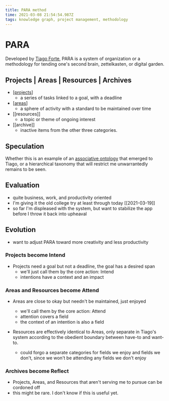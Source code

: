 ```yaml
---
title: PARA method
time: 2021-03-08 21:54:54.987Z
tags: knowledge graph, project management, methodology
---
```


# PARA

Developed by [Tiago Forte](https://fortelabs.co/blog/para/), PARA is a system of organization or a methodology for tending one's second brain, zettelkasten, or digital garden.

## Projects | Areas | Resources | Archives

- [[projects]]
  - a series of tasks linked to a goal, with a deadline
- [[areas]]
  - a sphere of activity with a standard to be maintained over time
- [[resources]]
  - a topic or theme of ongoing interest
- [[archive]]
  - inactive items from the other three categories.

## Speculation

Whether this is an example of an [associative ontology](https://notes.andymatuschak.org/z29hLZHiVt7W2uss2uMpSZquAX5T6vaeSF6Cy) that emerged to Tiago, or a hierarchical taxonomy that will restrict me unwarrantedly remains to be seen.

## Evaluation

- quite business, work, and productivity oriented
- I'm giving it the old college try at least through today [[2021-03-19]]
- so far I'm displeased with the system, but want to stabilize the app before I throw it back into upheaval

## Evolution

- want to adjust PARA toward more creativity and less productivity

### Projects become Intend

- Projects need a goal but not a deadline, the goal has a desired span
  - we'll just call them by the core action: Intend
  - intentions have a context and an impact

### Areas and Resources become Attend

- Areas are close to okay but needn't be maintained, just enjoyed
  - we'll call them by the core action: Attend
  - attention covers a field
  - the context of an intention is also a field
- Resources are effectively identical to Areas, only separate in Tiago's system according to the obedient boundary between have-to and want-to.

  - could forgo a separate categories for fields we enjoy and fields we don't, since we won't be attending any fields we don't enjoy

### Archives become Reflect

- Projects, Areas, and Resources that aren't serving me to pursue can be cordoned off
- this might be rare. I don't know if this is useful yet.



[//begin]: # "Autogenerated link references for markdown compatibility"
[projects]: ../../projects "Projects"
[areas]: ../../areas "Areas"
[//end]: # "Autogenerated link references"